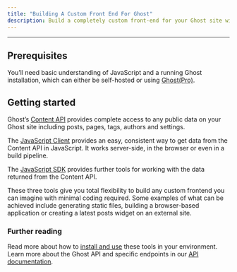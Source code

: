 ```yaml
---
title: "Building A Custom Front End For Ghost"
description: Build a completely custom front-end for your Ghost site with our Content API and [JavaScript Client](/content-api/javascript/)
---
```


***

## Prerequisites

You’ll need basic understanding of JavaScript and a running Ghost installation, which can either be self-hosted or using [Ghost(Pro)](https://ghost.org/pricing/).

## Getting started

Ghost’s [Content API](/content-api/) provides complete access to any public data on your Ghost site including posts, pages, tags, authors and settings.

The [JavaScript Client](/content-api/javascript/) provides an easy, consistent way to get data from the Content API in JavaScript. It works server-side, in the browser or even in a build pipeline.

The [JavaScript SDK](/content-api/javascript/#javascript-sdk) provides further tools for working with the data returned from the Content API.

These three tools give you total flexibility to build any custom frontend you can imagine with minimal coding required. Some examples of what can be achieved include generating static files, building a browser-based application or creating a latest posts widget on an external site.

### Further reading

Read more about how to [install and use](/content-api/javascript) these tools in your environment. Learn more about the Ghost API and specific endpoints in our [API documentation](/content-api/).